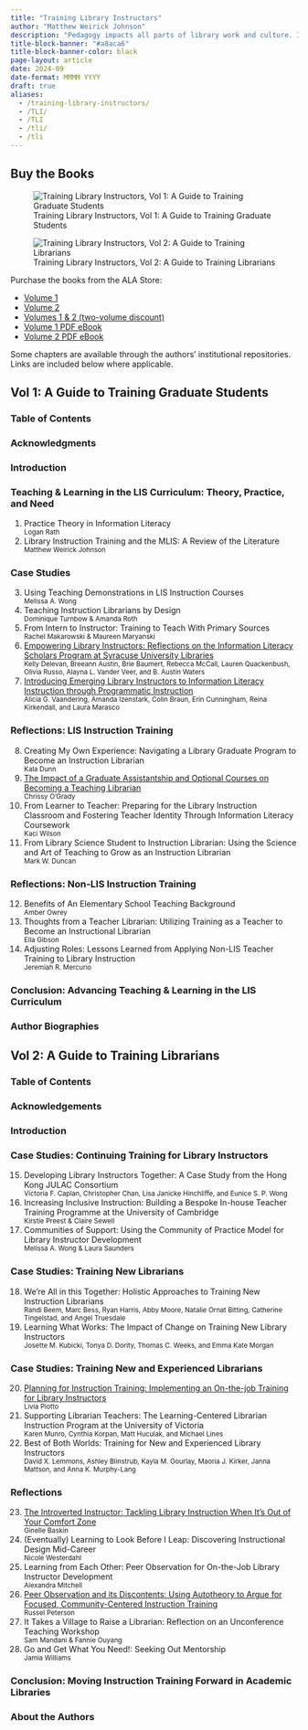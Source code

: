 ```yaml
---
title: "Training Library Instructors"
author: "Matthew Weirick Johnson"
description: "Pedagogy impacts all parts of library work and culture. It changes the way we interact with learners regardless of setting and however we name or define the teaching moment from research help to outreach to leading meetings. Pedagogy is a praxis of relation, and studying it can improve all aspects of our work and organizations.</br></br>In two volumes, <i>Training Library Instructors</i> collects examples of how we train our colleagues to teach, whether they’re student workers, non-librarian staff, new or experienced librarians, or something else entirely. <i>Volume 1, A Guide to Training Graduate Students</i>, focuses on teacher training for graduate students in LIS programs and in academic libraries. It presents existing literature and theories, approaches to teaching library school students to teach, and critical reflections from librarians about their varied experiences receiving teacher training. In <i>Volume 2, A Guide to Training Librarians,</i> librarians share their knowledge about teaching, learning, and pedagogy through a variety of replicable activities: formal and informal workshops, courses, communities of practice, peer observation, and more.</br></br>Training Library Instructors provides detailed, easily implemented and modified plans for courses, internships, teach-the-teacher programs, and other instructional methods and opportunities for graduate students and library workers at all levels of teaching experience."
title-block-banner: "#a8aca6"
title-block-banner-color: black
page-layout: article
date: 2024-09
date-format: MMMM YYYY
draft: true
aliases: 
  - /training-library-instructors/
  - /TLI/
  - /TLI
  - /tli/
  - /tli
---
```


## Buy the Books

:::: {layout-ncol="3"}

<div>
![Training Library Instructors, Vol 1: A Guide to Training Graduate Students](files/Vol1_cover.jpg){fig-alt=""}
</div>
<div>
![Training Library Instructors, Vol 2: A Guide to Training Librarians](files/Vol2_cover.jpg){fig-alt=""}
</div>

<div>

Purchase the books from the ALA Store:

-   [Volume 1](https://alastore.ala.org/training-library-instructors-vol-1-guide-training-graduate-students)
-   [Volume 2](https://alastore.ala.org/training-library-instructors-vol-2-guide-training-librarians)
-   [Volumes 1 & 2 (two-volume discount)](https://alastore.ala.org/training-library-instructors-guide-training-graduate-students-and-librarians-2-volume-set)
-   [Volume 1 PDF eBook](https://alastore.ala.org/training-library-instructors-vol-1-guide-training-graduate-students-eeditions-pdf-e-book)
-   [Volume 2 PDF eBook](https://alastore.ala.org/training-library-instructors-vol-2-guide-training-librarians-eeditions-pdf-e-book)

Some chapters are available through the authors' institutional repositories. Links are included below where applicable.

</div>

::::

## Vol 1: A Guide to Training Graduate Students

### Table of Contents

### Acknowledgments

### Introduction

### Teaching & Learning in the LIS Curriculum: Theory, Practice, and Need

1.  Practice Theory in Information Literacy<br/><small class="text-muted" style="display:block;">Logan Rath</small>
2.  Library Instruction Training and the MLIS: A Review of the Literature<br/><small class="text-muted" style="display:block;">Matthew Weirick Johnson</small>

### Case Studies

3.  Using Teaching Demonstrations in LIS Instruction Courses<br/><small class="text-muted" style="display:block;">Melissa A. Wong</small>
4.  Teaching Instruction Librarians by Design<br/><small class="text-muted" style="display:block;">Dominique Turnbow & Amanda Roth</small>
5.  From Intern to Instructor: Training to Teach With Primary Sources<br/><small class="text-muted" style="display:block;">Rachel Makarowski & Maureen Maryanski</small>
6.  [Empowering Library Instructors: Reflections on the Information Literacy Scholars Program at Syracuse University Libraries](https://surface.syr.edu/sul/225/)<br/><small class="text-muted" style="display:block;">Kelly Delevan, Breeann Austin, Brie Baumert, Rebecca McCall, Lauren Quackenbush, Olivia Russo, Alayna L. Vander Veer, and B. Austin Waters</small>
7.  [Introducing Emerging Library Instructors to Information Literacy Instruction through Programmatic Instruction](https://digitalcommons.uri.edu/lib_ps_pubs/83/)<br/><small class="text-muted" style="display:block;">Alicia G. Vaandering, Amanda Izenstark, Colin Braun, Erin Cunningham, Reina Kirkendall, and Laura Marasco</small>

### Reflections: LIS Instruction Training

8.  Creating My Own Experience: Navigating a Library Graduate Program to Become an Instruction Librarian<br/><small class="text-muted" style="display:block;">Kala Dunn</small>
9.  [The Impact of a Graduate Assistantship and Optional Courses on Becoming a Teaching Librarian](http://hdl.handle.net/20.500.12648/15561)<br/><small class="text-muted" style="display:block;">Chrissy O'Grady</small>
10. From Learner to Teacher: Preparing for the Library Instruction Classroom and Fostering Teacher Identity Through Information Literacy Coursework<br/><small class="text-muted" style="display:block;">Kaci Wilson</small>
11. From Library Science Student to Instruction Librarian: Using the Science and Art of Teaching to Grow as an Instruction Librarian<br/><small class="text-muted" style="display:block;">Mark W. Duncan</small>

### Reflections: Non-LIS Instruction Training

12. Benefits of An Elementary School Teaching Background<br/><small class="text-muted" style="display:block;">Amber Owrey</small>
13. Thoughts from a Teacher Librarian: Utilizing Training as a Teacher to Become an Instructional Librarian<br/><small class="text-muted" style="display:block;">Ella Gibson</small>
14. Adjusting Roles: Lessons Learned from Applying Non-LIS Teacher Training to Library Instruction<br/><small class="text-muted" style="display:block;">Jeremiah R. Mercurio</small>

### Conclusion: Advancing Teaching & Learning in the LIS Curriculum

### Author Biographies

## Vol 2: A Guide to Training Librarians

### Table of Contents

### Acknowledgements

### Introduction

### Case Studies: Continuing Training for Library Instructors

15. Developing Library Instructors Together: A Case Study from the Hong Kong JULAC Consortium<br/><small class="text-muted" style="display:block;">Victoria F. Caplan, Christopher Chan, Lisa Janicke Hinchliffe, and Eunice S. P. Wong</small>
16. Increasing Inclusive Instruction: Building a Bespoke In-house Teacher Training Programme at the University of Cambridge<br/><small class="text-muted" style="display:block;">Kirstie Preest & Claire Sewell</small>
17. Communities of Support: Using the Community of Practice Model for Library Instructor Development<br/><small class="text-muted" style="display:block;">Melissa A. Wong & Laura Saunders</small>

### Case Studies: Training New Librarians

18. We're All in this Together: Holistic Approaches to Training New Instruction Librarians<br/><small class="text-muted" style="display:block;">Randi Beem, Marc Bess, Ryan Harris, Abby Moore, Natalie Ornat Bitting, Catherine Tingelstad, and Angel Truesdale</small>
19. Learning What Works: The Impact of Change on Training New Library Instructors<br/><small class="text-muted" style="display:block;">Josette M. Kubicki, Tonya D. Dority, Thomas C. Weeks, and Emma Kate Morgan</small>

### Case Studies: Training New and Experienced Librarians

20. [Planning for Instruction Training: Implementing an On-the-job Training for Library Instructors](https://hdl.handle.net/20.500.14490/398)<br/><small class="text-muted" style="display:block;">Livia Piotto</small>
21. Supporting Librarian Teachers: The Learning-Centered Librarian Instruction Program at the University of Victoria<br/><small class="text-muted" style="display:block;">Karen Munro, Cynthia Korpan, Matt Huculak, and Michael Lines</small>
22. Best of Both Worlds: Training for New and Experienced Library Instructors<br/><small class="text-muted" style="display:block;">David X. Lemmons, Ashley Blinstrub, Kayla M. Gourlay, Maoria J. Kirker, Janna Mattson, and Anna K. Murphy-Lang</small>

### Reflections

23. [The Introverted Instructor: Tackling Library Instruction When It's Out of Your Comfort Zone](https://jewlscholar.mtsu.edu/handle/mtsu/7364)<br/><small class="text-muted" style="display:block;">Ginelle Baskin</small>
24. (Eventually) Learning to Look Before I Leap: Discovering Instructional Design Mid-Career<br/><small class="text-muted" style="display:block;">Nicole Westerdahl</small>
25. Learning from Each Other: Peer Observation for On-the-Job Library Instructor Development<br/><small class="text-muted" style="display:block;">Alexandra Mitchell</small>
26. [Peer Observation and its Discontents: Using Autotheory to Argue for Focused, Community-Centered Instruction Training](https://open.library.emory.edu/publications/emory:wbf26/)<br/><small class="text-muted" style="display:block;">Russel Peterson</small>
27. It Takes a Village to Raise a Librarian: Reflection on an Unconference Teaching Workshop<br/><small class="text-muted" style="display:block;">Sam Mandani & Fannie Ouyang</small>
28. Go and Get What You Need!: Seeking Out Mentorship<br/><small class="text-muted" style="display:block;">Jamia Williams</small>

### Conclusion: Moving Instruction Training Forward in Academic Libraries

### About the Authors
